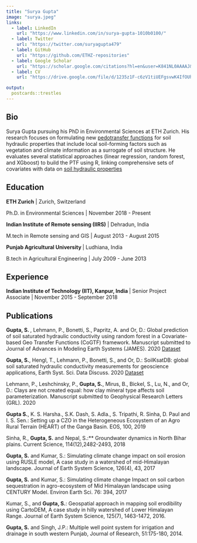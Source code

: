 ```yaml
---
title: "Surya Gupta"
image: "surya.jpeg"
links:
  - label: LinkedIn
    url: "https://www.linkedin.com/in/surya-gupta-1010b0100/"
  - label: Twitter
    url: "https://twitter.com/suryagupta479"
  - label: GitHub
    url: "https://github.com/ETHZ-repositories"
  - label: Google Scholar
    url: "https://scholar.google.com/citations?hl=en&user=K841NL0AAAAJ&view_op=list_works&sortby=pubdate"
  - label: CV
    url: "https://drive.google.com/file/d/1235z1F-c6zV1tiUEFgsvwK4IfOUh3WfY/view?usp=sharing"

output:
  postcards::trestles
---
```

 
## Bio

Surya Gupta pursuing his PhD in Environmental Sciences at ETH Zurich. His research focuses on formulating new [pedotransfer functions](https://en.wikipedia.org/wiki/Pedotransfer_function) for soil hydraulic properties that include local soil-forming factors such as vegetation and climate information as a surrogate of soil structure.  He evaluates several statistical approaches (linear regression, random forest, and XGboost) to build the PTF using R, linking comprehensive sets of covariates with data on [soil hydraulic properties](https://www.sciencedirect.com/topics/agricultural-and-biological-sciences/soil-hydraulic-properties#:~:text=The%20three%20soil%20hydraulic%20properties,conductivity%20and%20water%2Dvapor%20contents.)

## Education

**ETH Zurich** | Zurich, Switzerland

Ph.D. in Environmental Sciences | November 2018 - Present

**Indian Institute of Remote sensing (IIRS)** | Dehradun, India

M.tech in Remote sensing and GIS | August 2013 - August 2015

**Punjab Agricultural University ** | Ludhiana, India

B.tech in Agricultural Engineering | July 2009 - June 2013

## Experience

**Indian Institute of Technology (IIT), Kanpur, India ** | Senior Project Associate | November 2015 - September 2018

## Publications

**Gupta, S. **, Lehmann, P., Bonetti, S., Papritz, A. and Or, D.: Global prediction of soil saturated hydraulic conductivity using random forest in a Covariate-based Geo Transfer Functions (CoGTF) framework. Manuscript submitted to Journal of Advances in Modeling Earth Systems (JAMES). 2020 [Dataset](https://zenodo.org/record/3935359#.X-dWZthKhPY)

**Gupta, S.**, Hengl, T., Lehmann, P., Bonetti, S., and Or, D.: SoilKsatDB: global soil saturated hydraulic conductivity measurements for geoscience applications, Earth Syst. Sci. Data Discuss. 2020 [Dataset](https://zenodo.org/record/4384592#.X-dWwNhKhPZ)

Lehmann, P., Leshchinsky, P., **Gupta, S.**, Mirus, B., Bickel, S., Lu, N., and Or, D.: Clays are not created equal: how clay mineral type affects soil parameterization. Manuscript submitted to Geophysical Research Letters (GRL). 2020

**Gupta S.**, K. S. Harsha., S.K. Dash, S. Adla., S. Tripathi, R. Sinha, D. Paul and I. S. Sen.: Setting up a CZO in the Heterogeneous Ecosystem of an Agro Rural Terrain (HEART) of the Ganga Basin. EOS, 100, 2019

Sinha, R., **Gupta, S.** and Nepal, S.:** Groundwater dynamics in North Bihar plains. Current Science, 114(12),2482-2493, 2018

**Gupta, S.** and Kumar, S.: Simulating climate change impact on soil erosion using RUSLE model, A case study in a watershed of mid-Himalayan landscape. Journal of Earth System Science, 126(4), 43, 2017

**Gupta, S.** and Kumar, S.: Simulating climate change Impact on soil carbon sequestration in agro-ecosystem of Mid Himalayan landscape using CENTURY Model. Environ Earth Sci. 76: 394, 2017

Kumar, S., and **Gupta, S.**: Geospatial approach in mapping soil erodibility using CartoDEM, A case study in hilly watershed of Lower Himalayan Range. Journal of Earth System Science, 125(7), 1463-1472, 2016.

**Gupta, S.** and Singh, J.P.: Multiple well point system for irrigation and drainage in south western Punjab, Journal of Research, 51:175-180, 2014.

